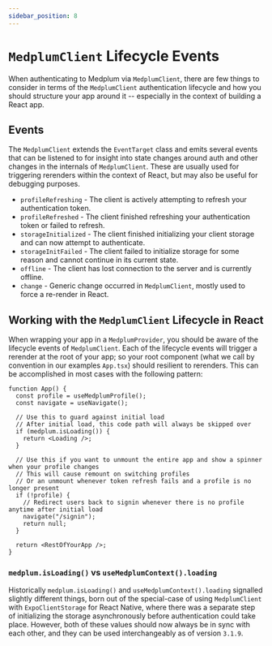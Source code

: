 ```yaml
---
sidebar_position: 8
---
```


# `MedplumClient` Lifecycle Events

When authenticating to Medplum via `MedplumClient`, there are few things to consider in terms of the `MedplumClient` authentication lifecycle and how you should structure your app around it -- 
especially in the context of building a React app.

## Events

The `MedplumClient` extends the `EventTarget` class and emits several events that can be listened to for insight into state changes around auth and other changes in the internals of `MedplumClient`. 
These are usually used for triggering rerenders within the context of React, but may also be useful for debugging purposes.

- `profileRefreshing` - The client is actively attempting to refresh your authentication token.
- `profileRefreshed` - The client finished refreshing your authentication token or failed to refresh.
- `storageInitialized` - The client finished initializing your client storage and can now attempt to authenticate.
- `storageInitFailed` - The client failed to initialize storage for some reason and cannot continue in its current state.
- `offline` - The client has lost connection to the server and is currently offline.
- `change` - Generic change occurred in `MedplumClient`, mostly used to force a re-render in React.

## Working with the `MedplumClient` Lifecycle in React

When wrapping your app in a `MedplumProvider`, you should be aware of the lifecycle events of `MedplumClient`. Each of the lifecycle events will trigger a rerender at the root of your app; 
so your root component (what we call by convention in our examples `App.tsx`) should resilient to rerenders. This can be accomplished in most cases with the following pattern:

```tsx
function App() {
  const profile = useMedplumProfile();
  const navigate = useNavigate();

  // Use this to guard against initial load
  // After initial load, this code path will always be skipped over
  if (medplum.isLoading()) {
    return <Loading />;
  }

  // Use this if you want to unmount the entire app and show a spinner when your profile changes
  // This will cause remount on switching profiles
  // Or an unmount whenever token refresh fails and a profile is no longer present
  if (!profile) {
    // Redirect users back to signin whenever there is no profile anytime after initial load
    navigate("/signin");
    return null;
  }

  return <RestOfYourApp />;
}
```

### `medplum.isLoading()` vs `useMedplumContext().loading`

Historically `medplum.isLoading()` and `useMedplumContext().loading` signalled slightly different things, 
born out of the special-case of using `MedplumClient` with `ExpoClientStorage` for React Native, where there was a separate step of initializing 
the storage asynchronously before authentication could take place. However, both of these values should now always be in sync with each other, 
and they can be used interchangeably as of version `3.1.9`.
